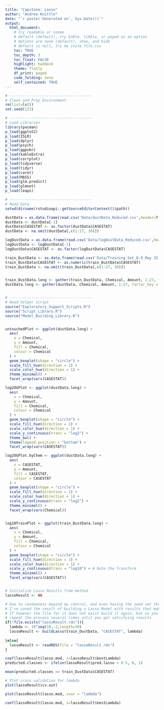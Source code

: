 ```yaml
---
title: "Capstone: Lasso"
author: "Andrew Knittle"
date: "`r paste('Generated on', Sys.Date())`" 
output: 
  html_document: 
    # try readable or cosmo
    # default (default), try kable, tibble, or paged as an option
    # Options are none (default), show, and hide
    # default is null, try my_style_file.css
    toc: TRUE
    toc_depth: 3
    toc_float: FALSE
    highlight: haddock
    theme: flatly
    df_print: paged
    code_folding: none
    self_contained: TRUE
---
```


```r
# --------------------------------------
# Clean and Prep Environment
rm(list=ls())
set.seed(123)

# --------------------------------------
# Load Libraries
library(pacman)
p_load(ggplot2)
p_load(ISLR)
p_load(dplyr)
p_load(psych)
p_load(ggpubr)
p_load(kableExtra)
p_load(corrplot)
p_load(tidyverse)
p_load(tidyr)
p_load(caret)
p_load(MASS)
p_load(glm.predict)
p_load(glmnet)
p_load(leaps)

# --------------------------------------
# Read Data
setwd(dirname(rstudioapi::getSourceEditorContext()$path))

dustData = as.data.frame(read.csv('Data/dustData_Reduced.csv',header=T,sep=',')) # OG dataset
dustData <- dustData[-1]
dustData$CASESTAT <- as.factor(dustData$CASESTAT)
dustData <- na.omit(dustData[,c(1:27, 30)])

logDustData = as.data.frame(read.csv('Data/logDustData_Reduced.csv',header=T,sep=','))
logDustData <- logDustData[-1]
logDustData$CASESTAT <- as.factor(logDustData$CASESTAT)

train_DustData <- as.data.frame(read.csv('Data/Training Set_0.9_May 25 2021.csv',header=T,sep=','))[-1]
train_DustData$CASESTAT <- as.numeric(train_DustData$CASESTAT)
train_DustData <- na.omit(train_DustData[,c(1:27, 30)])


train_DustData.long <- gather(train_DustData, Chemical, Amount, 1:27, factor_key = TRUE)
dustData.long <- gather(dustData, Chemical, Amount, 1:27, factor_key = TRUE)


# --------------------------------------
# Read helper script
source("Exploratory_Support_Scripts.R")
source("Script_Library.R")
source("Model_Building_Library.R")



```

```r


untouchedPlot <- ggplot(dustData.long) +
  aes(
    x = Chemical,
    y = Amount,
    fill = Chemical,
    colour = Chemical
  ) +
  geom_boxplot(shape = "circle") +
  scale_fill_hue(direction = 1) +
  scale_color_hue(direction = 1) +
  theme_minimal() +
  facet_wrap(vars(CASESTAT))

log2OGPlot <- ggplot(dustData.long) +
  aes(
    x = Chemical,
    y = Amount,
    fill = Chemical,
    colour = Chemical
  ) +
  geom_boxplot(shape = "circle") +
  scale_fill_hue(direction = 1) +
  scale_color_hue(direction = 1) +
  scale_y_continuous(trans = "log2") +
  theme_bw() +
  theme(legend.position = "bottom") +
  facet_wrap(vars(CASESTAT))

log2OGPlot.byChem <- ggplot(dustData.long) +
  aes(
    x = CASESTAT,
    y = Amount,
    fill = CASESTAT,
    colour = CASESTAT
  ) +
  geom_boxplot(shape = "circle") +
  scale_fill_hue(direction = 1) +
  scale_color_hue(direction = 1) +
  scale_y_continuous(trans = "log2") +
  theme_minimal() +
  facet_wrap(vars(Chemical))


log10TrainPlot <- ggplot(train_DustData.long) +
  aes(
    x = Chemical,
    y = Amount,
    fill = Chemical,
    colour = Chemical
  ) +
  geom_boxplot(shape = "circle") +
  scale_fill_hue(direction = 1) +
  scale_color_hue(direction = 1) +
  scale_y_continuous(trans = "log10") + # Note the transform
  theme_minimal() +
  facet_wrap(vars(CASESTAT))



```


```r

# Initialize Lasso Results from method
lassoResult <- NA

# Due to randomness beyond my control, and even having the seed set throughout
# I've saved the result of building a Lasso Model with results that make sense.
# If however the file for it does not exist build it again, but no you may need
# repeat the process several times until you get satisfying results
if(!file.exists("lassoResult.rds")){
  lambda <- 10^seq(10,-2,length=30)
  lassoResult <- buildLasso(train_DustData, "CASESTAT", lambda)
  
}else{
  lassoResult <- readRDS(file = "lassoResult.rds")
}

coef(lassoResult$lasso.mod, s=lassoResult$bestLambda)
predicted.classes <- ifelse(lassoResult$pred.lasso > 0.5, 0, 1)

mean(predicted.classes == train_DustData$CASESTAT)

# Plot cross validation for lambda
plot(lassoResult$cv.out)

plot(lassoResult$lasso.mod, xvar = "lambda")

```





```r


coef(lassoResult$lasso.mod, s=lassoResult$bestLambda)

```













